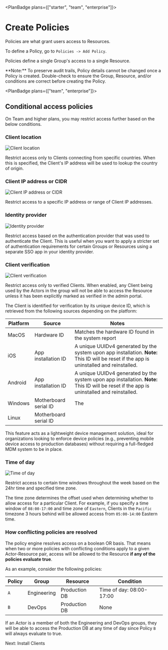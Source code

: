 
<PlanBadge plans={["starter", "team", "enterprise"]}>

# Create Policies

</PlanBadge>

Policies are what grant users access to Resources.

To define a Policy, go to `Policies -> Add Policy`.

Policies define a single Group's access to a single Resource.

<Alert color="warning">
  **Note:** To preserve audit trails, Policy details cannot be changed once a
  Policy is created. Double-check to ensure the Group, Resource, and/or
  conditions are correct before creating the Policy.
</Alert>

<PlanBadge plans={["team", "enterprise"]}>

## Conditional access policies

</PlanBadge>

On Team and higher plans, you may restrict access further based on the below
conditions.

### Client location

<Image
  src="/images/kb/deploy/policies/client_location.png"
  alt="Client location"
  width={600}
  height={600}
  className="mx-auto shadow rounded"
/>

Restrict access only to Clients connecting from specific countries. When this is
specified, the Client's IP address will be used to lookup the country of origin.

### Client IP address or CIDR

<Image
  src="/images/kb/deploy/policies/client_ip.png"
  alt="Client IP address or CIDR"
  width={600}
  height={600}
  className="mx-auto shadow rounded"
/>

Restrict access to a specific IP address or range of Client IP addresses.

### Identity provider

<Image
  src="/images/kb/deploy/policies/client_idp.png"
  alt="Identity provider"
  width={600}
  height={600}
  className="mx-auto shadow rounded"
/>

Restrict access based on the authentication provider that was used to
authenticate the Client. This is useful when you want to apply a stricter set of
authentication requirements for certain Groups or Resources using a separate SSO
app in your identity provider.

### Client verification

<Image
  src="/images/kb/deploy/policies/client_verification.png"
  alt="Client verification"
  width={600}
  height={600}
  className="mx-auto shadow rounded"
/>

Restrict access only to verified Clients. When enabled, any Client being used by
the Actors in the group will not be able to access the Resource unless it has
been explicitly marked as verified in the admin portal.

The Client is identified for verification by its unique device ID, which is
retrieved from the following sources depending on the platform:

| Platform | Source                | Notes |
| -------- | --------------------- | --- |
| MacOS    | Hardware ID           | Matches the hardware ID found in the system report |
| iOS      | App installation ID   | A unique UUIDv4 generated by the system upon app installation. **Note:** This ID will be reset if the app is uninstalled and reinstalled. |
| Android  | App installation ID   |A unique UUIDv4 generated by the system upon app installation. **Note:** This ID will be reset if the app is uninstalled and reinstalled. |
| Windows  | Motherboard serial ID | The 
| Linux    | Motherboard serial ID |

This feature acts as a lightweight device management solution, ideal for
organizations looking to enforce device policies (e.g., preventing mobile device
access to production databases) without requiring a full-fledged MDM system to
be in place.

### Time of day

<Image
  src="/images/kb/deploy/policies/client_tod.png"
  alt="Time of day"
  width={600}
  height={600}
  className="mx-auto shadow rounded"
/>

Restrict access to certain time windows throughout the week based on the 24hr
time and specified time zone.

The time zone determines the offset used when determining whether to allow
access for a particular Client. For example, if you specify a time window of
`08:00-17:00` and time zone of `Eastern`, Clients in the `Pacific` timezone 3
hours behind will be allowed access from `05:00-14:00` Eastern time.

### How conflicting policies are resolved

The policy engine resolves access on a boolean OR basis. That means when two or
more policies with conflicting conditions apply to a given Actor-Resource pair,
access will be allowed to the Resource **if any of the policies evaluate true**.

As an example, consider the following policies:

| Policy | Group       | Resource      | Condition                |
| ------ | ----------- | ------------- | ------------------------ |
| `A`    | Engineering | Production DB | Time of day: 08:00-17:00 |
| `B`    | DevOps      | Production DB | None                     |

If an Actor is a member of both the Engineering and DevOps groups, they will be
able to access the Production DB at any time of day since Policy `B` will always
evaluate to true.

<NextStep href="/kb/deploy/clients">Next: Install Clients</NextStep>

<SupportOptions />
